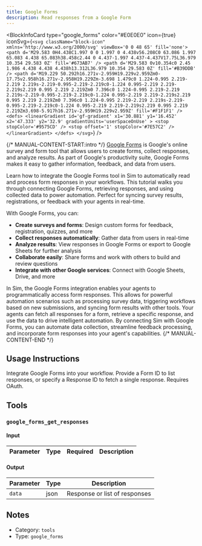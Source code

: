 ```yaml
---
title: Google Forms
description: Read responses from a Google Form
---
```



<BlockInfoCard 
  type="google_forms"
  color="#E0E0E0"
  icon={true}
  iconSvg={`<svg className="block-icon"  xmlns='http://www.w3.org/2000/svg' viewBox='0 0 48 65' fill='none'>
      <path
        d='M29.583 0H4.438C1.997 0 0 1.997 0 4.438v56.208C0 63.086 1.997 65.083 4.438 65.083h38.458c2.44 0 4.437-1.997 4.437-4.437V17.75L36.979 10.354 29.583 0Z'
        fill='#673AB7'
      />
      <path
        d='M29.583 0v10.354c0 2.45 1.986 4.438 4.438 4.438h13.312L36.979 10.354 29.583 0Z'
        fill='#B39DDB'
      />
      <path
        d='M19.229 50.292h16.271v-2.959H19.229v2.959Zm0-17.75v2.958h16.271v-2.958H19.229Zm-3.698 1.479c0 1.224-0.995 2.219-2.219 2.219s-2.219-0.995-2.219-2.219c0-1.224 0.995-2.219 2.219-2.219s2.219 0.995 2.219 2.219Zm0 7.396c0 1.224-0.995 2.219-2.219 2.219s-2.219-0.995-2.219-2.219c0-1.224 0.995-2.219 2.219-2.219s2.219 0.995 2.219 2.219Zm0 7.396c0 1.224-0.995 2.219-2.219 2.219s-2.219-0.995-2.219-2.219c0-1.224 0.995-2.219 2.219-2.219s2.219 0.995 2.219 2.219Zm3.698-5.917h16.271v-2.959H19.229v2.959Z'
        fill='#F1F1F1'
      />
      <defs>
        <linearGradient
          id='gf-gradient'
          x1='30.881'
          y1='16.452'
          x2='47.333'
          y2='32.9'
          gradientUnits='userSpaceOnUse'
        >
          <stop stopColor='#9575CD' />
          <stop offset='1' stopColor='#7E57C2' />
        </linearGradient>
      </defs>
    </svg>`}
/>

{/* MANUAL-CONTENT-START:intro */}
[Google Forms](https://forms.google.com) is Google's online survey and form tool that allows users to create forms, collect responses, and analyze results. As part of Google's productivity suite, Google Forms makes it easy to gather information, feedback, and data from users.

Learn how to integrate the Google Forms tool in Sim to automatically read and process form responses in your workflows. This tutorial walks you through connecting Google Forms, retrieving responses, and using collected data to power automation. Perfect for syncing survey results, registrations, or feedback with your agents in real-time.

With Google Forms, you can:

- **Create surveys and forms**: Design custom forms for feedback, registration, quizzes, and more
- **Collect responses automatically**: Gather data from users in real-time
- **Analyze results**: View responses in Google Forms or export to Google Sheets for further analysis
- **Collaborate easily**: Share forms and work with others to build and review questions
- **Integrate with other Google services**: Connect with Google Sheets, Drive, and more

In Sim, the Google Forms integration enables your agents to programmatically access form responses. This allows for powerful automation scenarios such as processing survey data, triggering workflows based on new submissions, and syncing form results with other tools. Your agents can fetch all responses for a form, retrieve a specific response, and use the data to drive intelligent automation. By connecting Sim with Google Forms, you can automate data collection, streamline feedback processing, and incorporate form responses into your agent's capabilities.
{/* MANUAL-CONTENT-END */}


## Usage Instructions

Integrate Google Forms into your workflow. Provide a Form ID to list responses, or specify a Response ID to fetch a single response. Requires OAuth.



## Tools

### `google_forms_get_responses`

#### Input

| Parameter | Type | Required | Description |
| --------- | ---- | -------- | ----------- |

#### Output

| Parameter | Type | Description |
| --------- | ---- | ----------- |
| `data` | json | Response or list of responses |



## Notes

- Category: `tools`
- Type: `google_forms`
